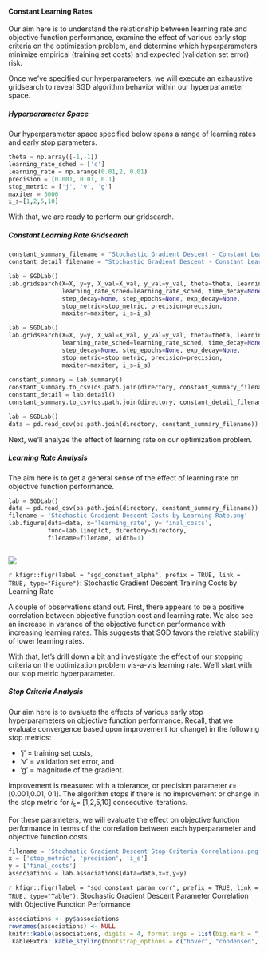 <script type="text/x-mathjax-config">
MathJax.Hub.Config({
TeX: {
equationNumbers: {
autoNumber: "all",
formatNumber: function (n) {return ''+n}
}
}});</script>
#### Constant Learning Rates
Our aim here is to understand the relationship between learning rate and objective function performance, examine the effect of various early stop criteria on the optimization problem, and determine which hyperparameters minimize empirical (training set costs) and expected (validation set error) risk.

Once we've specified our hyperparameters, we will execute an exhaustive gridsearch to reveal SGD algorithm behavior within our hyperparameter space. 

##### Hyperparameter Space
Our hyperparameter space specified below spans a range of learning rates and early stop parameters. 
```python
theta = np.array([-1,-1]) 
learning_rate_sched = ['c']       
learning_rate = np.arange(0.01,2, 0.01)
precision = [0.001, 0.01, 0.1]
stop_metric = ['j', 'v', 'g']
maxiter = 5000
i_s=[1,2,5,10]
```

With that, we are ready to perform our gridsearch.

##### Constant Learning Rate Gridsearch

```python
constant_summary_filename = "Stochastic Gradient Descent - Constant Learning Rate Summary.csv"               
constant_detail_filename = "Stochastic Gradient Descent - Constant Learning Rate Detail.csv"
```

```python
lab = SGDLab()
lab.gridsearch(X=X, y=y, X_val=X_val, y_val=y_val, theta=theta, learning_rate=learning_rate, 
               learning_rate_sched=learning_rate_sched, time_decay=None, 
               step_decay=None, step_epochs=None, exp_decay=None,
               stop_metric=stop_metric, precision=precision, 
               maxiter=maxiter, i_s=i_s)
```


```python
lab = SGDLab()
lab.gridsearch(X=X, y=y, X_val=X_val, y_val=y_val, theta=theta, learning_rate=learning_rate, 
               learning_rate_sched=learning_rate_sched, time_decay=None, 
               step_decay=None, step_epochs=None, exp_decay=None,
               stop_metric=stop_metric, precision=precision, 
               maxiter=maxiter, i_s=i_s)
               
constant_summary = lab.summary()
constant_summary.to_csv(os.path.join(directory, constant_summary_filename))
constant_detail = lab.detail()
constant_summary.to_csv(os.path.join(directory, constant_detail_filename))
```

```python
lab = SGDLab()
data = pd.read_csv(os.path.join(directory, constant_summary_filename))
```

Next, we'll analyze the effect of learning rate on our optimization problem.  

##### Learning Rate Analysis
The aim here is to get a general sense of the effect of learning rate on objective function performance. 
```python
lab = SGDLab()
data = pd.read_csv(os.path.join(directory, constant_summary_filename))
filename = 'Stochastic Gradient Descent Costs by Learning Rate.png'
lab.figure(data=data, x='learning_rate', y='final_costs',
           func=lab.lineplot, directory=directory, 
           filename=filename, width=1)
        
```

![](../report/figures/SGD/Lab/Stochastic Gradient Descent Costs by Learning Rate.png)

`r kfigr::figr(label = "sgd_constant_alpha", prefix = TRUE, link = TRUE, type="Figure")`: Stochastic Gradient Descent Training Costs by Learning Rate 

A couple of observations stand out. First, there appears to be a positive correlation between objective function cost and learning rate. We also see an increase in varance of the objective function performance with increasing learning rates. This suggests that SGD favors the relative stability of lower learning rates.  

With that, let's drill down a bit and investigate the effect of our stopping criteria on the optimization problem vis-a-vis learning rate. We'll start with our stop metric hyperparameter.

##### Stop Criteria Analysis
Our aim here is to evaluate the effects of various early stop hyperparameters on objective function performance. Recall, that we evaluate convergence based upon improvement (or change) in the following stop metrics:  

* 'j' = training set costs,    
* 'v' = validation set error, and    
* 'g' = magnitude of the gradient.

Improvement is measured with a tolerance, or precision parameter $\epsilon=$ [0.001,0.01, 0.1]. The algorithm stops if there is no improvement or change in the stop metric for $i_s=$ [1,2,5,10] consecutive iterations.

For these parameters, we will evaluate the effect on objective function performance in terms of the correlation between each hyperparameter and objective function costs.

```python
filename = 'Stochastic Gradient Descent Stop Criteria Correlations.png'
x = ['stop_metric', 'precision', 'i_s']
y = ['final_costs']
associations = lab.associations(data=data,x=x,y=y)
```
`r kfigr::figr(label = "sgd_constant_param_corr", prefix = TRUE, link = TRUE, type="Table")`: Stochastic Gradient Descent Parameter Correlation with Objective Function Performance
```r
associations <- py$associations
rownames(associations) <- NULL
knitr::kable(associations, digits = 4, format.args = list(big.mark = ",")) %>%
 kableExtra::kable_styling(bootstrap_options = c("hover", "condensed", "responsive"), full_width = T, position = "center")
```
